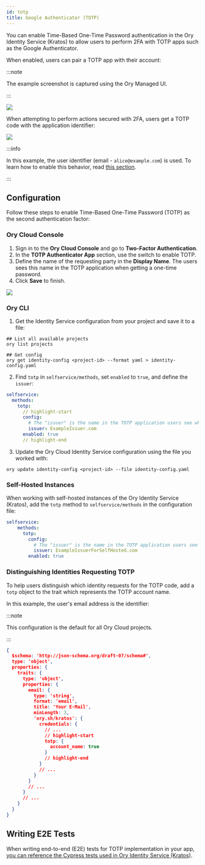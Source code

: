 ```yaml
---
id: totp
title: Google Authenticator (TOTP)
---
```


You can enable Time-Based One-Time Password authentication in the Ory Identity Service (Kratos)
to allow users to perform 2FA with TOTP apps such as the Google Authenticator.

When enabled, users can pair a TOTP app with their account:

:::note

The example screenshot is captured using the Ory Managed UI.

:::


![](../_static/mfa/1.png)

When attempting to perform actions secured with 2FA, users get a TOTP code with the application
identifier:

![](../_static/mfa/2.png)

:::info

In this example, the user identifier (email - `alice@example.com`) is used. To learn how to enable this
behavior, read [this section](#distinguishing-identities-requesting-totp).

:::

## Configuration

Follow these steps to enable Time-Based One-Time Password (TOTP) as the second
authentication factor:

### Ory Cloud Console

1. Sign in to the **Ory Cloud Console** and go to **Two-Factor Authentication**.
2. In the **TOTP Authenticator App** section, use the switch to enable TOTP.
3. Define the name of the requesting party in the **Display Name**. The users sees
this name in the TOTP application when getting a one-time password.
4. Click **Save** to finish.

![](../_static/mfa/3.png)

### Ory CLI

1. Get the Identity Service configuration from your project
and save it to a file:

  ```shell
  ## List all available projects
  ory list projects

  ## Get config
  ory get identity-config <project-id> --format yaml > identity-config.yaml
  ```

2. Find `totp` in `selfservice/methods`, set `enabled` to `true`, and define the
`issuer`:

  ```yaml title="identity-config.yaml"
  selfservice:
    methods:
      totp:
        // highlight-start
        config:
          # The "issuer" is the name in the TOTP application users see when getting a one-time password.
          issuer: ExampleIssuer.com
        enabled: true
        // highlight-end
  ```

3. Update the Ory Cloud Identity Service configuration using the file you worked
   with:

  ```shell
  ory update identity-config <project-id> --file identity-config.yaml
  ```

### Self-Hosted Instances

When working with self-hosted instances of the Ory Identity Service (Kratos), add the
`totp` method to `selfservice/methods` in the configuration file:

```yaml title="kratos.config.yml"
selfservice:
    methods:
      totp:
        config:
          # The "issuer" is the name in the TOTP application users see when getting a one-time password.
          issuer: ExampleIssuerForSelfHosted.com
        enabled: true
```

### Distinguishing Identities Requesting TOTP

To help users distinguish which identity requests for the TOTP code, add a `totp` object
to the trait which represents the TOTP account name.

In this example, the user's email address is the identifier:

:::note

This configuration is the default for all Ory Cloud projects.

:::

```json title="sample identity schema"
{
  $schema: 'http://json-schema.org/draft-07/schema#',
  type: 'object',
  properties: {
    traits: {
      type: 'object',
      properties: {
        email: {
          type: 'string',
          format: 'email',
          title: 'Your E-Mail',
          minLength: 3,
          'ory.sh/kratos': {
            credentials: {
              // ...
              // highlight-start
              totp: {
                account_name: true
              }
              // highlight-end
            }
            // ...
          }
        }
        // ...
      }
      // ...
    }
  }
}
```

## Writing E2E Tests

When writing end-to-end (E2E) tests for TOTP implementation in your app,
[you can reference the Cypress tests used in Ory Identity Service (Kratos)](https://github.com/ory/kratos/blob/fc2cecfbeab811aa1a851f953b6bc2a4c119c412/test/e2e/cypress/integration/profiles/mfa/totp.spec.ts).

